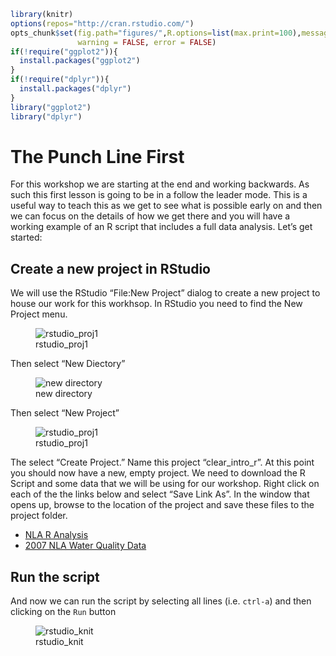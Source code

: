 ```r
library(knitr)
options(repos="http://cran.rstudio.com/")
opts_chunk$set(fig.path="figures/",R.options=list(max.print=100),message = FALSE,
               warning = FALSE, error = FALSE)
if(!require("ggplot2")){
  install.packages("ggplot2")
}
if(!require("dplyr")){
  install.packages("dplyr")
}
library("ggplot2")
library("dplyr")
```

# The Punch Line First

For this workshop we are starting at the end and working backwards.  As such this first lesson is going to be in a follow the leader mode.  This is a useful way to teach this as we get to see what is possible early on and then we can focus on the details of how we get there and you will have a working example of an R script that includes a full data analysis.  Let's get started:

## Create a new project in RStudio

We will use the RStudio "File:New Project" dialog to create a new project to house our work for this workhsop.  In RStudio you need to find the New Project menu.

![rstudio_proj1](figures/rstudio_proj1.png)

Then select "New Diectory"

![new directory](figures/rstudio_project_new.jpg)


Then select "New Project"

![rstudio_proj1](figures/rstudio_project_new2.jpg)

The select "Create Project."  Name this project "clear_intro_r". At this point you should now have a new, empty project.  We need to download the R Script and some data that we will be using for our workshop.  Right click on each of the the links below and select "Save Link As".  In the window that opens up, browse to the location of the project and save these files to the project folder.

- [NLA R Analysis](https://github.com/jhollist/clear_r_2019/blob/master/lessons/nla_analysis.R)
- [2007 NLA Water Quality Data](https://www.epa.gov/sites/production/files/2014-10/nla2007_chemical_conditionestimates_20091123.csv)

## Run the script

And now we can run the script by selecting all lines (i.e. `ctrl-a`) and then clicking on the `Run` button 

![rstudio_knit](figures/rstudio_run.jpg)
